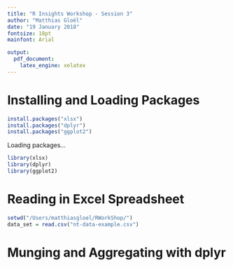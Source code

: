 ```yaml
---
title: "R Insights Workshop - Session 3"
author: "Matthias Gloël"
date: "19 January 2018"
fontsize: 18pt
mainfont: Arial

output: 
  pdf_document:
    latex_engine: xelatex
---
```


# Installing and Loading Packages
```r
install.packages("xlsx")
install.packages("dplyr")
install.packages("ggplot2")
```

<p>
Loading packages...
```r
library(xlsx)
library(dplyr)
library(ggplot2)
```

# Reading in Excel Spreadsheet
```r
setwd("/Users/matthiasgloel/RWorkShop/")
data_set = read.csv("nt-data-example.csv")
```


# Munging and Aggregating with dplyr
